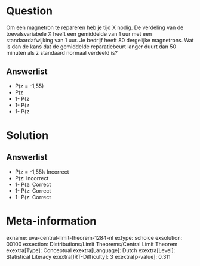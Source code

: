 Question
========

Om een magnetron te repareren heb je tijd X nodig. De verdeling van de
toevalsvariabele X heeft een gemiddelde van 1 uur met een
standaardafwijking van 1 uur. Je bedrijf heeft 80 dergelijke magnetrons.
Wat is dan de kans dat de gemiddelde reparatiebeurt langer duurt dan 50
minuten als z standaard normaal verdeeld is?

Answerlist
----------

* P(z = -1,55)
* P(z
* 1- P(z
* 1- P(z
* 1- P(z

Solution
========

Answerlist
----------

* P(z = -1,55): Incorrect
* P(z: Incorrect
* 1- P(z: Correct
* 1- P(z: Correct
* 1- P(z: Correct

Meta-information
================
exname: uva-central-limit-theorem-1284-nl
extype: schoice
exsolution: 00100
exsection: Distributions/Limit Theorems/Central Limit Theorem
exextra[Type]: Conceptual
exextra[Language]: Dutch
exextra[Level]: Statistical Literacy
exextra[IRT-Difficulty]: 3
exextra[p-value]: 0.311
